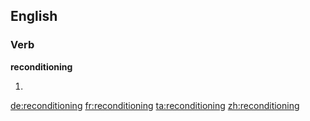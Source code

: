 ==English==

===Verb===
'''reconditioning'''

# {{present participle of|recondition}}

[[de:reconditioning]]
[[fr:reconditioning]]
[[ta:reconditioning]]
[[zh:reconditioning]]